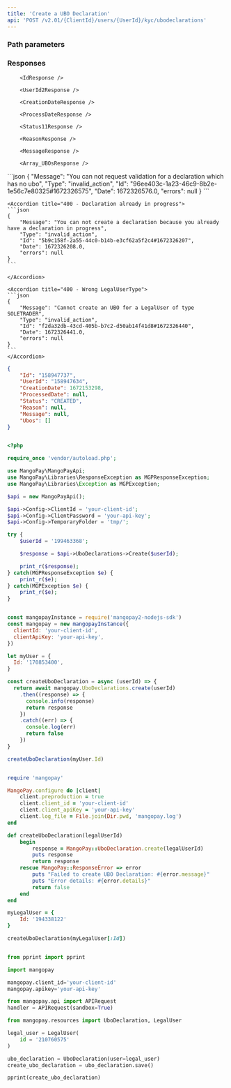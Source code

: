 ```yaml
---
title: 'Create a UBO Declaration'  
api: 'POST /v2.01/{ClientId}/users/{UserId}/kyc/ubodeclarations'  
---
```


  

### Path parameters  

<UserId />  

### Responses  

<AccordionGroup>
    <Accordion title="200">  

        <IdResponse />  

        <UserId2Response />  

        <CreationDateResponse />  

        <ProcessDateResponse />  

        <Status11Response />  

        <ReasonResponse />  

        <MessageResponse />  

        <Array_UBOsResponse />

</Accordion>
</AccordionGroup>  

<AccordionGroup>  
    <Accordion title="400 - Failed due to lack of UBO">
    ```json
    {
        "Message": "You can not request validation for a declaration which has no ubo",
        "Type": "invalid_action",
        "Id": "96ee403c-1a23-46c9-8b2e-1e56c7e80325#1672326575",
        "Date": 1672326576.0,
        "errors": null
    }  
    ```  
    </Accordion>
    
    <Accordion title="400 - Declaration already in progress">
    ```json
    {
        "Message": "You can not create a declaration because you already have a declaration in progress",
        "Type": "invalid_action",
        "Id": "5b9c158f-2a55-44c0-b14b-e3cf62a5f2c4#1672326207",
        "Date": 1672326208.0,
        "errors": null
    }  
    ```  

    </Accordion>
    
    <Accordion title="400 - Wrong LegalUserType">
    ```json
    {
        "Message": "Cannot create an UBO for a LegalUser of type SOLETRADER",
        "Type": "invalid_action",
        "Id": "f2da32db-43cd-405b-b7c2-d50ab14f41d8#1672326440",
        "Date": 1672326441.0,
        "errors": null
    }  
    ```  
    </Accordion>
</AccordionGroup>  

<ResponseExample>  

```json 200  
{
    "Id": "158947737",
    "UserId": "158947634",
    "CreationDate": 1672153298,
    "ProcessedDate": null,
    "Status": "CREATED",
    "Reason": null,
    "Message": null,
    "Ubos": []
}  

 ```  


</ResponseExample>  

<RequestExample>  
  
```php PHP  

<?php 

require_once 'vendor/autoload.php';

use MangoPay\MangoPayApi;
use MangoPay\Libraries\ResponseException as MGPResponseException;
use MangoPay\Libraries\Exception as MGPException;

$api = new MangoPayApi();

$api->Config->ClientId = 'your-client-id';
$api->Config->ClientPassword = 'your-api-key';
$api->Config->TemporaryFolder = 'tmp/';

try {
    $userId = '199463368';

    $response = $api->UboDeclarations->Create($userId);

    print_r($response);
} catch(MGPResponseException $e) {
    print_r($e);
} catch(MGPException $e) {
    print_r($e);
}  
```  

  
```javascript NodeJS  

const mangopayInstance = require('mangopay2-nodejs-sdk')
const mangopay = new mangopayInstance({
  clientId: 'your-client-id',
  clientApiKey: 'your-api-key',
})

let myUser = {
  Id: '170853400',
}

const createUboDeclaration = async (userId) => {
  return await mangopay.UboDeclarations.create(userId)
    .then((response) => {
      console.info(response)
      return response
    })
    .catch((err) => {
      console.log(err)
      return false
    })
}

createUboDeclaration(myUser.Id)  
```  

  
```ruby Ruby  

require 'mangopay'

MangoPay.configure do |client|
    client.preproduction = true
    client.client_id = 'your-client-id'
    client.client_apiKey = 'your-api-key'
    client.log_file = File.join(Dir.pwd, 'mangopay.log')
end

def createUboDeclaration(legalUserId)
    begin
        response = MangoPay::UboDeclaration.create(legalUserId)
        puts response
        return response
    rescue MangoPay::ResponseError => error
        puts "Failed to create UBO Declaration: #{error.message}"
        puts "Error details: #{error.details}"
        return false
    end
end

myLegalUser = {
    Id: '194338122'
}

createUboDeclaration(myLegalUser[:Id])  
```  

  
```python Python  

from pprint import pprint

import mangopay

mangopay.client_id='your-client-id'
mangopay.apikey='your-api-key'

from mangopay.api import APIRequest
handler = APIRequest(sandbox=True)

from mangopay.resources import UboDeclaration, LegalUser

legal_user = LegalUser(
    id = '210760575'
)

ubo_declaration = UboDeclaration(user=legal_user)
create_ubo_declaration = ubo_declaration.save()

pprint(create_ubo_declaration)  
```  

  
</RequestExample>